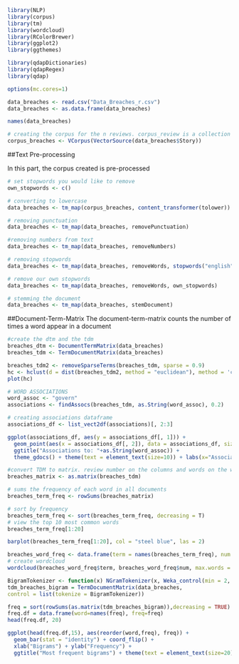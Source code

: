 ```{r}
library(NLP)
library(corpus)
library(tm)
library(wordcloud)
library(RColorBrewer)
library(ggplot2)
library(ggthemes)


```

```{r}
library(qdapDictionaries)
library(qdapRegex)
library(qdap)
```

```{r}
options(mc.cores=1)
```





```{r}
data_breaches <- read.csv("Data_Breaches_r.csv")
data_breaches <- as.data.frame(data_breaches)
```

```{r}
names(data_breaches)
```




```{r}
# creating the corpus for the n reviews. corpus_review is a collection of the n reviews
corpus_breaches <- VCorpus(VectorSource(data_breaches$Story))
```

##Text Pre-processing

In this part, the corpus created is pre-processed

```{r}
# set stopwords you would like to remove
own_stopwords <- c()
```

```{r}
# converting to lowercase
data_breaches <- tm_map(corpus_breaches, content_transformer(tolower))

# removing punctuation
data_breaches <- tm_map(data_breaches, removePunctuation)

#removing numbers from text
data_breaches <- tm_map(data_breaches, removeNumbers)

# removing stopwords
data_breaches <- tm_map(data_breaches, removeWords, stopwords("english"))

# remove our own stopwords
data_breaches <- tm_map(data_breaches, removeWords, own_stopwords)

# stemming the document
data_breaches <- tm_map(data_breaches, stemDocument)
```

##Document-Term-Matrix
The document-term-matrix counts the number of times a word appear in a document

```{r}
#create the dtm and the tdm
breaches_dtm <- DocumentTermMatrix(data_breaches)
breaches_tdm <- TermDocumentMatrix(data_breaches)
```



```{r}
breaches_tdm2 <- removeSparseTerms(breaches_tdm, sparse = 0.9)
hc <- hclust(d = dist(breaches_tdm2, method = "euclidean"), method = 'complete')
plot(hc)
```


```{r}
# WORD ASSOCIATIONS
word_assoc <- "govern"
associations <- findAssocs(breaches_tdm, as.String(word_assoc), 0.2)
```


```{r}
# creating associations dataframe
associations_df <- list_vect2df(associations)[, 2:3]
```

```{r}

ggplot(associations_df, aes(y = associations_df[, 1])) + 
  geom_point(aes(x = associations_df[, 2]), data = associations_df, size = 3) +
  ggtitle("Associations to: "+as.String(word_assoc)) +
  theme_gdocs() + theme(text = element_text(size=10)) + labs(x="Association level", y = "Words")
```

```{r}

#convert TDM to matrix. review number on the columns and words on the wows. Values are frequencies
breaches_matrix <- as.matrix(breaches_tdm)
```

```{r}
# sums the frequency of each word in all documents
breaches_term_freq <- rowSums(breaches_matrix)
```
```{r}
# sort by frequency
breaches_term_freq <- sort(breaches_term_freq, decreasing = T)
# view the top 10 most common words
breaches_term_freq[1:20]
```

```{r}
barplot(breaches_term_freq[1:20], col = "steel blue", las = 2)
```

```{r}
breaches_word_freq <- data.frame(term = names(breaches_term_freq), num = breaches_term_freq)
# create wordcloud
wordcloud(breaches_word_freq$term, breaches_word_freq$num, max.words = 50, colors = c("blue", "black", "tomato"))
```


```{r}
BigramTokenizer <- function(x) NGramTokenizer(x, Weka_control(min = 2, max = 2))
tdm_breaches_bigram = TermDocumentMatrix(data_breaches,
control = list(tokenize = BigramTokenizer))

```

```{r}
freq = sort(rowSums(as.matrix(tdm_breaches_bigram)),decreasing = TRUE)
freq.df = data.frame(word=names(freq), freq=freq)
head(freq.df, 20)
```

```{r}
ggplot(head(freq.df,15), aes(reorder(word,freq), freq)) +
  geom_bar(stat = "identity") + coord_flip() +
  xlab("Bigrams") + ylab("Frequency") +
  ggtitle("Most frequent bigrams") + theme(text = element_text(size=20))
```


